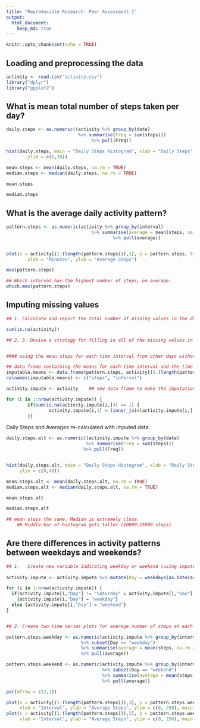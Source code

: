 ```yaml
---
title: "Reproducible Research: Peer Assessment 1"
output: 
  html_document:
    keep_md: true
---
```


```r
knitr::opts_chunk$set(echo = TRUE)
```

## Loading and preprocessing the data
```r
activity <- read.csv("activity.csv")
library("dplyr")
library("ggplot2")
```


## What is mean total number of steps taken per day?
```r
daily.steps <- as.numeric((activity %>% group_by(date) 
                           %>% summarise(Freq = sum(steps))) 
                                %>% pull(Freq))

hist(daily.steps, main = "Daily Steps Histogram", xlab = "Daily Steps", 
        ylim = c(0,30))

mean.steps <- mean(daily.steps, na.rm = TRUE)
median.steps <- median(daily.steps, na.rm = TRUE)
```

```r
mean.steps
```

```r
median.steps
```



## What is the average daily activity pattern?
```r
pattern.steps <- as.numeric(activity %>% group_by(interval)
                                %>% summarise(average = mean(steps, na.rm = TRUE))
                                        %>% pull(average))


plot(x = activity[(1:(length(pattern.steps))),3], y = pattern.steps, type = "l",
        xlab = "Minutes", ylab = "Average Steps")

max(pattern.steps)

## Which interval has the highest number of steps, on average:
which.max(pattern.steps)
```

## Imputing missing values
```r
## 1. Calculate and report the total number of missing values in the dataset (i.e. the total number of rows with NAs)

sum(is.na(activity))

## 2, 3. Devise a strategy for filling in all of the missing values in the dataset. Impute those missing values.


#### using the mean steps for each time interval from other days without NA's to impute missing values

## data frame containing the means for each time interval and the time of their respective intervals
imputable.means <- data.frame(pattern.steps, activity[(1:(length(pattern.steps))),3])  
colnames(imputable.means) <- c("steps", "interval")   

activity.impute <- activity    ## new data frame to make the imputation changes

for (i in 1:nrow(activity.impute)) {
        if(sum(is.na(activity.impute[i,])) == 1) {
                activity.impute[i,1] = (inner_join(activity.impute[i,], imputable.medians, by = "interval")[,4])
        }}
```

Daily Steps and Averages re-calculated with imputed data:

```r
daily.steps.alt <- as.numeric((activity.impute %>% group_by(date) 
                              %>% summarise(Freq = sum(steps))) 
                             %>% pull(Freq))


hist(daily.steps.alt, main = "Daily Steps Histogram", xlab = "Daily Steps", 
     ylim = c(0,40))

mean.steps.alt <- mean(daily.steps.alt, na.rm = TRUE)
median.steps.alt <- median(daily.steps.alt, na.rm = TRUE)

mean.steps.alt

median.steps.alt

## mean stays the same. Median is extremely close.
    ## Middle bar of histogram gets taller (10000-15000 steps)
```


## Are there differences in activity patterns between weekdays and weekends?

```r
## 1.   Create new variable indicating weekday or weekend (using imputed data)
 
activity.impute <- activity.impute %>% mutate(Day = weekdays(as.Date(activity.impute[,2])))

for (i in 1:nrow(activity.impute)) {
  if(activity.impute[i,"Day"] != "Saturday" & activity.impute[i,"Day"] != "Sunday") 
    {activity.impute[i,"Day"] = "weekday"}
  else {activity.impute[i,"Day"] = "weekend"}
}


## 2. Create two time series plots for average number of steps at each time interval on Weekdays and on weekends

pattern.steps.weekday <- as.numeric(activity.impute %>% group_by(interval)
                            %>% subset(Day == "weekday")
                            %>% summarise(average = mean(steps, na.rm = TRUE))
                            %>% pull(average))

pattern.steps.weekend <- as.numeric(activity.impute %>% group_by(interval)
                                    %>% subset(Day == "weekend")
                                    %>% summarise(average = mean(steps, na.rm = TRUE))
                                    %>% pull(average))

par(mfrow = c(2,1))

plot(x = activity[(1:(length(pattern.steps))),3], y = pattern.steps.weekday, type = "l",
     xlab = "Interval", ylab = "Average Steps", ylim = c(0, 250), main = "Weekdays")
plot(x = activity[(1:(length(pattern.steps))),3], y = pattern.steps.weekend, type = "l",
     xlab = "Interval", ylab = "Average Steps", ylim = c(0, 250), main = "Weekends")

```
